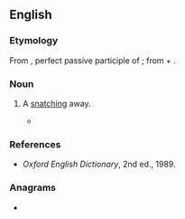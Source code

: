 ==English==

===Etymology===
From {{etyl|la|en}} {{m|la|abreptus}}, perfect passive participle of {{m|la|abripiō||snatch away}}; from {{m|la|ab||away}} + {{m|la|rapiō||snatch}}.

===Noun===
{{en-noun}}

# {{lb|en|obsolete}} A [[snatching]] away.
#* {{quote-book|year=1751|author={{w|Benjamin Whichcote}}|title=The Works of the Learned Benjamin Whichcote, D. D.|url=http://books.google.ca/books?id=yi4HAAAAQAAJ&printsec=titlepage#PPA135,M1|page=135|passage=Who now and then are under an error, having failings, imperfections, and shortnesses . . . You never find these men are called ''Sinners''; neither are the infirmities of the regenerate, the sincere and upright-hearted called ''Sins'', such as these sudden incursions and '''abreptions''', when their thoughts are snatched away from them, either in praying or hearing.}}

===References===
* ''Oxford English Dictionary'', 2nd ed., 1989.

===Anagrams===
* {{anagrams|en|bioparent|preobtain}}